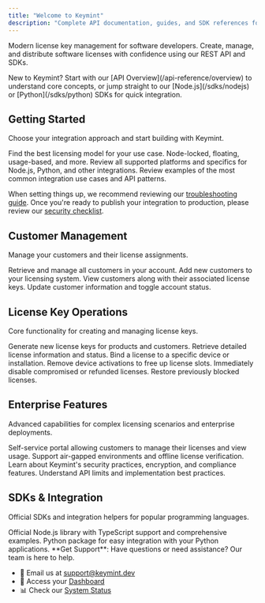 ```yaml
---
title: "Welcome to Keymint"
description: "Complete API documentation, guides, and SDK references for Keymint license management platform."
---
```


Modern license key management for software developers. Create, manage, and distribute software licenses with confidence using our REST API and SDKs.

<Note>
New to Keymint? Start with our [API Overview](/api-reference/overview) to understand core concepts, or jump straight to our [Node.js](/sdks/nodejs) or [Python](/sdks/python) SDKs for quick integration.
</Note>

## Getting Started

Choose your integration approach and start building with Keymint.

<CardGroup cols={2}>
  <Card title="Licensing Models" icon="lightbulb" href="/topics/offline-key">
    Find the best licensing model for your use case. Node-locked, floating, usage-based, and more.
  </Card>
  <Card title="Platform Overview" icon="code" href="/sdks/nodejs">
    Review all supported platforms and specifics for Node.js, Python, and other integrations.
  </Card>
  <Card title="Examples" icon="book-open" href="/api-reference/overview">
    Review examples of the most common integration use cases and API patterns.
  </Card>
</CardGroup>

When setting things up, we recommend reviewing our [troubleshooting guide](/help/faqs). Once you're ready to publish your integration to production, please review our [security checklist](/security/index).

## Customer Management

Manage your customers and their license assignments.

<CardGroup cols={2}>
  <Card title="Get All Customers" icon="users" href="/api-reference/customers/get-all">
    Retrieve and manage all customers in your account.
  </Card>
  <Card title="Create Customer" icon="user-plus" href="/api-reference/customers/create">
    Add new customers to your licensing system.
  </Card>
  <Card title="Customer with Keys" icon="key" href="/api-reference/customers/get-with-keys">
    View customers along with their associated license keys.
  </Card>
  <Card title="Manage Customers" icon="user-pen" href="/api-reference/customers/update">
    Update customer information and toggle account status.
  </Card>
</CardGroup>

## License Key Operations

Core functionality for creating and managing license keys.

<CardGroup cols={3}>
  <Card title="Create License" icon="plus" href="/api-reference/license-keys/create">
    Generate new license keys for products and customers.
  </Card>
  <Card title="Get License Info" icon="magnifying-glass" href="/api-reference/license-keys/get-info">
    Retrieve detailed license information and status.
  </Card>
  <Card title="Activate" icon="circle-check" href="/api-reference/license-keys/activate">
    Bind a license to a specific device or installation.
  </Card>
  <Card title="Deactivate" icon="circle-xmark" href="/api-reference/license-keys/deactivate">
    Remove device activations to free up license slots.
  </Card>
  <Card title="Block License" icon="ban" href="/api-reference/license-keys/block">
    Immediately disable compromised or refunded licenses.
  </Card>
  <Card title="Unblock License" icon="arrow-rotate-left" href="/api-reference/license-keys/unblock">
    Restore previously blocked licenses.
  </Card>
</CardGroup>

## Enterprise Features

Advanced capabilities for complex licensing scenarios and enterprise deployments.

<CardGroup cols={2}>
  <Card title="Customer Portal" icon="user-circle" href="/help/customer-portal/login">
    Self-service portal allowing customers to manage their licenses and view usage.
  </Card>
  <Card title="Offline Licensing" icon="wifi-slash" href="/topics/offline-key">
    Support air-gapped environments and offline license verification.
  </Card>
  <Card title="Security & Compliance" icon="shield-check" href="/security/index">
    Learn about Keymint's security practices, encryption, and compliance features.
  </Card>
  <Card title="Rate Limits & Best Practices" icon="gauge-high" href="/api-reference/rate-limits">
    Understand API limits and implementation best practices.
  </Card>
</CardGroup>

## SDKs & Integration

Official SDKs and integration helpers for popular programming languages.

<CardGroup cols={2}>
  <Card title="Node.js SDK" icon="node-js" href="/sdks/nodejs">
    Official Node.js library with TypeScript support and comprehensive examples.
  </Card>
  <Card title="Python SDK" icon="python" href="/sdks/python">
    Python package for easy integration with your Python applications.
  </Card>
</CardGroup>


<Card title="Need Help?" icon="life-ring" href="mailto:support@keymint.dev">
  **Get Support**: Have questions or need assistance? Our team is here to help.
  
  - 📧 Email us at [support@keymint.dev](mailto:support@keymint.dev)
  - 🚀 Access your [Dashboard](https://app.keymint.dev)
  - 📊 Check our [System Status](http://keymint.statuspage.io)
</Card>

